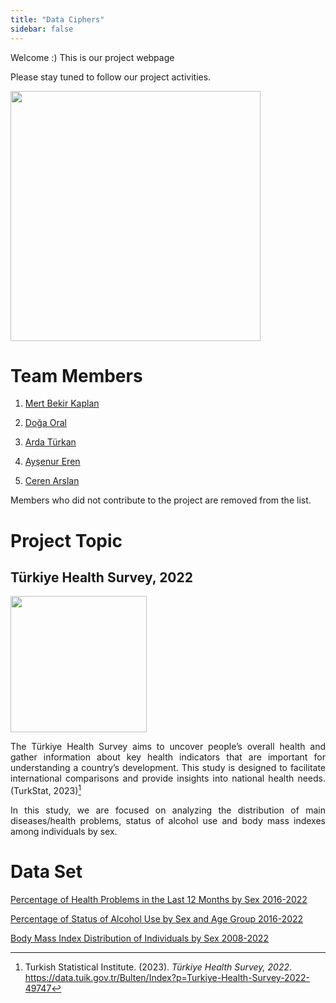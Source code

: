 ```yaml
---
title: "Data Ciphers"
sidebar: false 
---
```


Welcome :) This is our project webpage

Please stay tuned to follow our project activities.

![](data_ciphers.gif){width="400"}

# Team Members

1.  [Mert Bekir Kaplan](https://emu-hacettepe-analytics.github.io/emu430-fall2023-mer7kaplan/)

2.  [Doğa Oral](https://emu-hacettepe-analytics.github.io/emu430-fall2023-doaoral/)

3.  [Arda Türkan](https://emu-hacettepe-analytics.github.io/emu430-fall2023-ardaturkan/)

4.  [Ayşenur Eren](https://emu-hacettepe-analytics.github.io/emu430-fall2023-AysenurErenn/)

5.  [Ceren Arslan](https://emu-hacettepe-analytics.github.io/emu430-fall2023-ccerenarslan/)


::: callout-important
Members who did not contribute to the project are removed from the list.
:::

# Project Topic

## Türkiye Health Survey, 2022

![](medical.gif){fig-align="center" width="218"}

::: {style="text-align: justify"}
The Türkiye Health Survey aims to uncover people's overall health and gather information about key health indicators that are important for understanding a country's development. This study is designed to facilitate international comparisons and provide insights into national health needs. (TurkStat, 2023)[^1]

In this study, we are focused on analyzing the distribution of main diseases/health problems, status of alcohol use and body mass indexes among individuals by sex.
:::

[^1]: Turkish Statistical Institute. (2023). *Türkiye Health Survey, 2022*. <https://data.tuik.gov.tr/Bulten/Index?p=Turkiye-Health-Survey-2022-49747>

# Data Set

[Percentage of Health Problems in the Last 12 Months by Sex 2016-2022](https://github.com/emu-hacettepe-analytics/emu430-fall2023-team-data_ciphers/raw/master/dataset1.xls)

[Percentage of Status of Alcohol Use by Sex and Age Group 2016-2022](https://github.com/emu-hacettepe-analytics/emu430-fall2023-team-data_ciphers/raw/master/dataset2.xls)

[Body Mass Index Distribution of Individuals by Sex 2008-2022](https://github.com/emu-hacettepe-analytics/emu430-fall2023-team-data_ciphers/raw/master/dataset3.xls)
